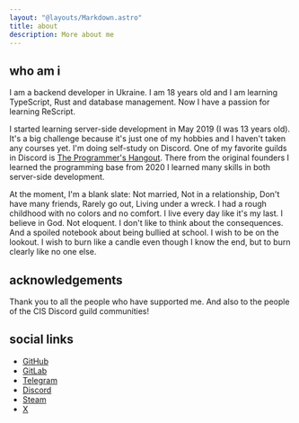 ```yaml
---
layout: "@layouts/Markdown.astro"
title: about
description: More about me
---
```


## who am i

I am a backend developer in Ukraine. I am 18 years old and I am learning TypeScript, Rust and database management. Now I have a passion for learning ReScript.

I started learning server-side development in May 2019 (I was 13 years old). It's a big challenge because it's just one of my hobbies and I haven't taken any courses yet. I'm doing self-study on Discord. One of my favorite guilds in Discord is [The Programmer's Hangout](https://discord.gg/programming). There from the original founders I learned the programming base from 2020 I learned many skills in both server-side development.

At the moment, I'm a blank slate: Not married, Not in a relationship, Don't have many friends, Rarely go out, Living under a wreck. I had a rough childhood with no colors and no comfort. I live every day like it's my last. I believe in God. Not eloquent. I don't like to think about the consequences. And a spoiled notebook about being bullied at school. I wish to be on the lookout. I wish to burn like a candle even though I know the end, but to burn clearly like no one else.

## acknowledgements

Thank you to all the people who have supported me. And also to the people of the CIS Discord guild communities!

## social links

- [GitHub](https://github.com/SadnessNetwork)
- [GitLab](https://gitlab.com/sdnsdev)
- [Telegram](https://t.me/sdnsdev)
- [Discord](https://discord.com/users/536479598469316639)
- [Steam](https://steamcommunity.com/id/sotiesman/)
- [X](https://x.com/sdnsdev)
